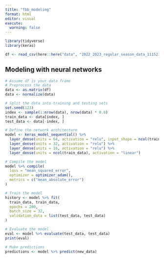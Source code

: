 ```yaml
---
title: "fbb_modeling"
format: html
editor: visual
execute: 
  warning: false
---
```

```r
library(tidyverse)
library(keras)
```

```r
df <- read_csv(here::here("data", "2022_2023_regular_season_data_111523.csv"))
```

## Modeling with neural networks

```r
# Assume df is your data frame
# Preprocess the data
data <- as.matrix(df)
data <- normalize(data)

# Split the data into training and testing sets
set.seed(123)
index <- sample(1:nrow(data), nrow(data) * 0.8)
train_data <- data[index, ]
test_data <- data[-index, ]

# Define the network architecture
model <- keras_model_sequential() %>%
  layer_dense(units = 64, activation = "relu", input_shape = ncol(train_data)) %>%
  layer_dense(units = 32, activation = "relu") %>%
  layer_dense(units = 16, activation = "relu") %>%
  layer_dense(units = ncol(train_data), activation = "linear")

# Compile the model
model %>% compile(
  loss = "mean_squared_error",
  optimizer = optimizer_adam(),
  metrics = c("mean_absolute_error")
)

# Train the model
history <- model %>% fit(
  train_data, train_data,
  epochs = 200,
  batch_size = 32,
  validation_data = list(test_data, test_data)
)

# Evaluate the model
eval <- model %>% evaluate(test_data, test_data)
print(eval)

# Make predictions
predictions <- model %>% predict(new_data)

```


